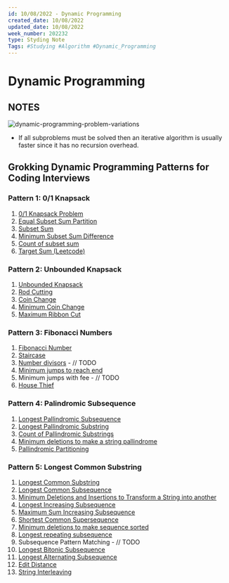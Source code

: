 ```yaml
---
id: 10/08/2022 - Dynamic Programming
created_date: 10/08/2022
updated_date: 10/08/2022
week_number: 202232
type: Styding Note
Tags: #Studying #Algorithm #Dynamic_Programming
---
```

# Dynamic Programming

## NOTES

![dynamic-programming-problem-variations](./dynamic-programming/dynamic-programming-problem-variations.jpeg)

- If all subproblems must be solved then an iterative algorithm is usually faster since it has no recursion overhead.


## Grokking Dynamic Programming Patterns for Coding Interviews

### Pattern 1: 0/1 Knapsack

1. [0/1 Knapsack Problem](https://www.geeksforgeeks.org/0-1-knapsack-problem-dp-10/)
2. [Equal Subset Sum Partition](https://www.geeksforgeeks.org/partition-problem-dp-18/)
3. [Subset Sum](https://www.geeksforgeeks.org/subset-sum-problem-dp-25/)
4. [Minimum Subset Sum Difference](https://www.geeksforgeeks.org/partition-a-set-into-two-subsets-such-that-the-difference-of-subset-sums-is-minimum/)
5. [Count of subset sum](https://www.geeksforgeeks.org/perfect-sum-problem-print-subsets-given-sum/)
6. [Target Sum (Leetcode)](https://leetcode.com/problems/target-sum/solution/)



### Pattern 2: Unbounded Knapsack

1. [Unbounded Knapsack](https://www.geeksforgeeks.org/unbounded-knapsack-repetition-items-allowed/)
2. [Rod Cutting](https://www.geeksforgeeks.org/cutting-a-rod-dp-13/)
3. [Coin Change](https://www.geeksforgeeks.org/coin-change-dp-7/)
4. [Minimum Coin Change](https://www.geeksforgeeks.org/find-minimum-number-of-coins-that-make-a-change/)
5. [Maximum Ribbon Cut](https://www.geeksforgeeks.org/maximum-number-segments-lengths-b-c/)



### Pattern 3: Fibonacci Numbers

1. [Fibonacci Number](https://www.geeksforgeeks.org/program-for-nth-fibonacci-number/)
2. [Staircase](https://www.geeksforgeeks.org/count-ways-reach-nth-stair/)
3. [Number divisors](https://www.geeksforgeeks.org/total-number-divisors-given-number/) - // TODO
4. [Minimum jumps to reach end](https://www.geeksforgeeks.org/minimum-number-of-jumps-to-reach-end-of-a-given-array/)
5. Minimum jumps with fee - // TODO
6. [House Thief](https://www.geeksforgeeks.org/find-maximum-possible-stolen-value-houses/)



### Pattern 4: Palindromic Subsequence

1. [Longest Pallindromic Subsequence](https://www.geeksforgeeks.org/longest-palindromic-subsequence-dp-12/)
2. [Longest Pallindromic Substring](https://www.geeksforgeeks.org/longest-palindrome-substring-set-1/)
3. [Count of Pallindromic Substrings](https://www.geeksforgeeks.org/count-palindrome-sub-strings-string/)
4. [Minimum deletions to make a string pallindrome](https://www.geeksforgeeks.org/minimum-number-deletions-make-string-palindrome/)
5. [Pallindromic Partitioning](https://www.geeksforgeeks.org/palindrome-partitioning-dp-17/)



### Pattern 5: Longest Common Substring

1. [Longest Common Substring](https://www.geeksforgeeks.org/longest-common-substring-dp-29/)
2. [Longest Common Subsequence](https://www.geeksforgeeks.org/longest-common-subsequence-dp-4/)
3. [Minimum Deletions and Insertions to Transform a String into another](https://www.geeksforgeeks.org/minimum-number-deletions-insertions-transform-one-string-another/)
4. [Longest Increasing Subsequence](https://www.geeksforgeeks.org/longest-increasing-subsequence-dp-3/)
5. [Maximum Sum Increasing Subsequence](https://www.geeksforgeeks.org/maximum-sum-increasing-subsequence-dp-14/)
6. [Shortest Common Supersequence](https://www.geeksforgeeks.org/shortest-common-supersequence/)
7. [Minimum deletions to make sequence sorted](https://www.geeksforgeeks.org/minimum-number-deletions-make-sorted-sequence/)
8. [Longest repeating subsequence](https://www.geeksforgeeks.org/longest-repeating-subsequence/)
9. Subsequence Pattern Matching  - // TODO
10. [Longest Bitonic Subsequence](https://www.geeksforgeeks.org/longest-bitonic-subsequence-dp-15/)
11. [Longest Alternating Subsequence](https://www.geeksforgeeks.org/longest-alternating-subsequence/)
12. [Edit Distance](https://www.geeksforgeeks.org/edit-distance-dp-5/)
13. [String Interleaving](https://www.geeksforgeeks.org/find-if-a-string-is-interleaved-of-two-other-strings-dp-33/)​
